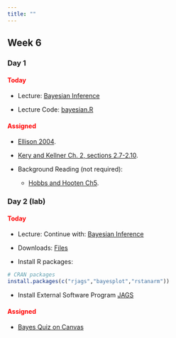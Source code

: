 ```yaml
---
title: ""
---
```


## Week 6

### Day 1

#### [Today]{style="color:red;"}


-   Lecture: <a href="/FW680A4/bayesian.qmd">Bayesian Inference</a>

-   Lecture Code: <a href="/FW680A4/bayesian.R">bayesian.R</a>

#### [Assigned]{style="color:red;"}

  - <a href="/readings/Ellison 2004.pdf"> Ellison 2004</a>.
  - <a href="/readings/Kery and Kellner Chapter 2.pdf"> Kery and Kellner Ch. 2, sections 2.7-2.10</a>.

- Background Reading (not required):
  - <a href="/readings/Hobbs_and_Hooten Ch5.pdf"> Hobbs and Hooten Ch5</a>.




<!-- #### [Assigned]{style="color:red;"} -->

<!-- -   Readings for next class:  -->
<!--     - <a href="/readings/Zurr and Iano 2016.pdf">Zurr and Iano, 2016</a> -->





### Day 2 (lab)

#### [Today]{style="color:red;"}

-    Lecture: Continue with: <a href="/FW680A4/bayesian.qmd">Bayesian Inference</a>

-   Downloads: <a href="/classfiles/bayeslab/week6files.zip">Files</a>

-   Install R packages:

```r
# CRAN packages
install.packages(c("rjags","bayesplot","rstanarm"))
```

- Install External Software Program [JAGS](https://sourceforge.net/projects/mcmc-jags/files/)

#### [Assigned]{style="color:red;"}

- [Bayes Quiz on Canvas](https://colostate.instructure.com/courses/193678/quizzes)


<!-- -   Readings for next class:  -->
<!--     - <a href="https://statistics4ecologists-v2.netlify.app/mmi#mmi">Fieberg, Ch. 8</a> -->






